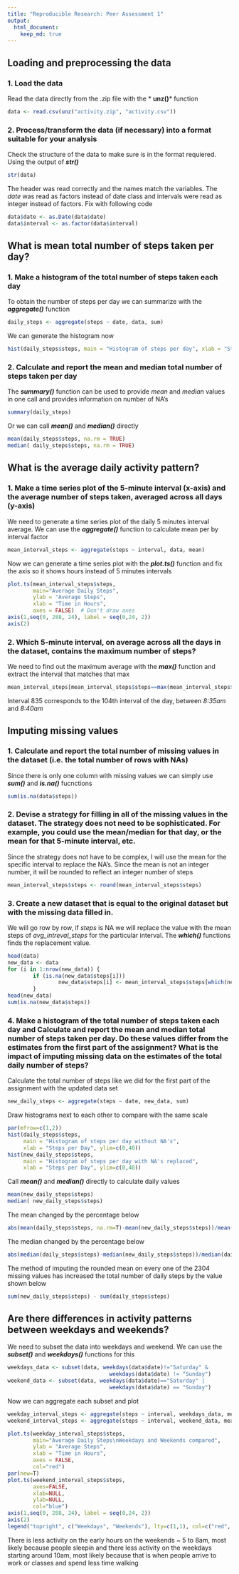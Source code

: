 ```yaml
---
title: "Reproducible Research: Peer Assessment 1"
output: 
  html_document:
    keep_md: true
---
```



## Loading and preprocessing the data 
### 1. Load the data
Read the data directly from the .zip file with the * **unz()*** function
```r
data <- read.csv(unz("activity.zip", "activity.csv"))
```
### 2. Process/transform the data (if necessary) into a format suitable for your analysis
Check the structure of the data to make sure is in the format requiered. Using the output of ***str()***
```r
str(data)
```
The header was read correctly and the names match the variables. 
The *date* was read as factors instead of date class and intervals were read as integer instead of factors. Fix with following code
```r
data$date <- as.Date(data$date)
data$interval <- as.factor(data$interval)
```
## What is mean total number of steps taken per day?
### 1. Make a histogram of the total number of steps taken each day
To obtain the number of steps per day we can summarize with the ***aggregate()*** function
```r
daily_steps <- aggregate(steps ~ date, data, sum)
```
We can generate the histogram now
```r
hist(daily_steps$steps, main = "Histogram of steps per day", xlab = "Steps per Day")
```

### 2. Calculate and report the mean and median total number of steps taken per day
The ***summary()*** function can be used to provide *mean* and *median* values in one call and provides information on number of NA's 
```r
summary(daily_steps)
```
Or we can call ***mean()*** and ***median()*** directly
```r
mean(daily_steps$steps, na.rm = TRUE)
median( daily_steps$steps, na.rm = TRUE)
```
## What is the average daily activity pattern?
### 1. Make a time series plot of the 5-minute interval (x-axis) and the average number of steps taken, averaged across all days (y-axis)
We need to generate a time series plot of the daily 5 minutes interval average. We can use the ***aggregate()*** function to calculate mean per by interval factor
```r
mean_interval_steps <- aggregate(steps ~ interval, data, mean)
```
Now we can generate a time series plot with the ***plot.ts()*** function and fix the axis so it shows hours instead of 5 minutes intervals
```r
plot.ts(mean_interval_steps$steps,
        main="Average Daily Steps", 
        ylab = "Average Steps", 
        xlab = "Time in Hours",
        axes = FALSE)  # Don't draw axes
axis(1,seq(0, 288, 24), label = seq(0,24, 2))
axis(2)
```

### 2. Which 5-minute interval, on average across all the days in the dataset, contains the maximum number of steps?
We need to find out the maximum average with the ***max()*** function and extract the interval that matches that max
```r
mean_interval_steps[mean_interval_steps$steps==max(mean_interval_steps$steps),]
```
Interval 835 corresponds to the 104th interval of the day, between *8:35am* and *8:40am* 

## Imputing missing values

### 1. Calculate and report the total number of missing values in the dataset (i.e. the total number of rows with NAs)
Since there is only one column with missing values we can simply use ***sum()*** and ***is.na()*** fucnctions
```r
sum(is.na(data$steps))
```

### 2. Devise a strategy for filling in all of the missing values in the dataset. The strategy does not need to be sophisticated. For example, you could use the mean/median for that day, or the mean for that 5-minute interval, etc.
Since the strategy does not have to be complex, I will use the mean for the specific interval to replace the NA's. Since the mean is not an integer number, it will be rounded to reflect an integer number of steps
```r
mean_interval_steps$steps <- round(mean_interval_steps$steps)
```

### 3. Create a new dataset that is equal to the original dataset but with the missing data filled in.
We will go row by row, if *steps* is NA we will replace the value with the mean steps of *avg_intreval_steps* for the particular interval. The ***which()*** functions finds the replacement value.
```r
head(data)
new_data <- data
for (i in 1:nrow(new_data)) {
        if (is.na(new_data$steps[i]))
                new_data$steps[i] <- mean_interval_steps$steps[which(new_data$interval[i] == mean_interval_steps$interval)]
        }
head(new_data)
sum(is.na(new_data$steps))
```

### 4. Make a histogram of the total number of steps taken each day and Calculate and report the mean and median total number of steps taken per day. Do these values differ from the estimates from the first part of the assignment? What is the impact of imputing missing data on the estimates of the total daily number of steps?
Calculate the total number of steps like we did for the first part of the assignment with the updated data set
```r
new_daily_steps <- aggregate(steps ~ date, new_data, sum)
```

Draw histograms next to each other to compare with the same scale
```r
par(mfrow=c(1,2))
hist(daily_steps$steps, 
     main = "Histogram of steps per day without NA's", 
     xlab = "Steps per Day", ylim=c(0,40))
hist(new_daily_steps$steps, 
     main = "Histogram of steps per day with NA's replaced",
     xlab = "Steps per Day", ylim=c(0,40))

```
Call ***mean()*** and ***median()*** directly to calculate daily values
```r
mean(new_daily_steps$steps)
median( new_daily_steps$steps)
```
The mean changed by the percentage below 
```r
abs(mean(daily_steps$steps, na.rm=T)-mean(new_daily_steps$steps))/mean(daily_steps$steps, rm.na=T)
```

The median changed by the percentage below
```r
abs(median(daily_steps$steps)-median(new_daily_steps$steps))/median(daily_steps$steps)
```
The method of imputing the rounded mean on every one of the 2304 missing values has increased the total number of daily steps by the value shown below
```r
sum(new_daily_steps$steps) - sum(daily_steps$steps)
```

## Are there differences in activity patterns between weekdays and weekends?
We need to subset the data into weekdays and weekend. We can use the ***subset()*** and ***weekdays()*** functions for this

```r

weekdays_data <- subset(data, weekdays(data$date)!="Saturday" & 
                                weekdays(data$date) != "Sunday")
weekend_data <- subset(data, weekdays(data$date)=="Saturday" | 
                                weekdays(data$date) == "Sunday")
```

Now we can aggregate each subset and plot
```r
weekday_interval_steps <- aggregate(steps ~ interval, weekdays_data, mean)
weekend_interval_steps <- aggregate(steps ~ interval, weekend_data, mean)

plot.ts(weekday_interval_steps$steps,
        main="Average Daily Steps\nWeekdays and Weekends compared", 
        ylab = "Average Steps", 
        xlab = "Time in Hours",
        axes = FALSE,
        col="red") 
par(new=T)
plot.ts(weekend_interval_steps$steps,
        axes=FALSE,
        xlab=NULL,
        ylab=NULL,
        col="blue") 
axis(1,seq(0, 288, 24), label = seq(0,24, 2))
axis(2)
legend("topright", c("Weekdays", "Weekends"), lty=c(1,1), col=c("red", "blue"))
```

There is less activity on the early hours on the weekends ~ 5 to 8am, most likely because people sleepin and there less activity on the weekdays starting around 10am, most likely because that is when people arrive to work or classes and spend less time walking
